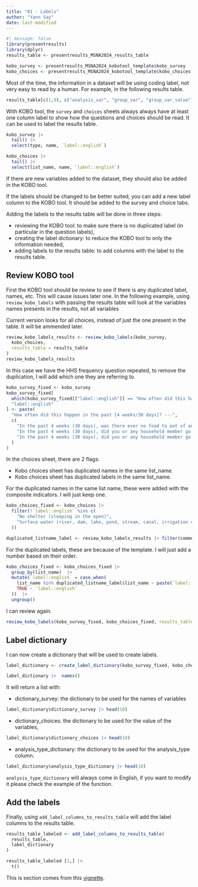 ```yaml
---
title: "01 - Labels"
author: "Yann Say"
date: last-modified
---
```


```r
#| message: false
library(presentresults)
library(dplyr)
results_table <- presentresults_MSNA2024_results_table

kobo_survey <- presentresults_MSNA2024_kobotool_template$kobo_survey
kobo_choices <- presentresults_MSNA2024_kobotool_template$kobo_choices
```
Most of the time, the information in a dataset will be using coding label, not very easy to read by a human. For example, in the following results table.

```r
results_table[c(1,9), c("analysis_var", "group_var", "group_var_value")]

```
With KOBO tool, the `survey` and `choices` sheets always always have at least one column label to show how the questions and choices should be read. It can be used to label the results table.
```r
kobo_survey |>
  tail() |>
  select(type, name, `label::english`)
```

```r
kobo_choices |>
  tail() |>
  select(list_name, name, `label::english`)
```

::: {.callout-note .column-margin}
If there are new variables added to the dataset, they should also be added in the KOBO tool.
:::

::: {.callout-note .column-margin}
If the labels should be changed to be better suited, you can add a new label column to the KOBO tool. It should be added to the survey and choice tabs.
:::

Adding the labels to the results table will be done in three steps:

- reviewing the KOBO tool: to make sure there is no duplicated label (in particular in the question labels),
- creating the label dictionary: to reduce the KOBO tool to only the information needed,
- adding labels to the results table: to add columns with the label to the results table.

## Review KOBO tool

First the KOBO tool should be review to see if there is any duplicated label, names, etc. This will cause issues later one. In the following example, using `review_kobo_labels` with passing the results table will look at the variables names presents in the results, not all variables

::: {.callout-note .column-margin}
Current version looks for all choices, instead of just the one present in the table. It will be ammended later.
:::

```r
review_kobo_labels_results <- review_kobo_labels(kobo_survey,
  kobo_choices,
  results_table = results_table
)
review_kobo_labels_results
```

In this case we have the HHS frequency question repeated, to remove the duplication, I will add which one they are referring to.

```r
kobo_survey_fixed <- kobo_survey
kobo_survey_fixed[
  which(kobo_survey_fixed[["label::english"]] == "How often did this happen in the past [4 weeks/30 days]?"),
  "label::english"
] <- paste(
  "How often did this happen in the past [4 weeks/30 days]? ---",
  c(
    "In the past 4 weeks (30 days), was there ever no food to eat of any kind in your house because of lack of resources to get food?",
    "In the past 4 weeks (30 days), did you or any household member go to sleep at night hungry because there was not enough food?",
    "In the past 4 weeks (30 days), did you or any household member go a whole day or night without eating anything at all because there was not enough food?"
  )
)
```


In the choices sheet, there are 2 flags:

- Kobo choices sheet has duplicated names in the same list_name.	
- Kobo choices sheet has duplicated labels in the same list_name.	

For the duplicated names in the same list name, these were added with the composite indicators. I will just keep one.
```r
kobo_choices_fixed <- kobo_choices |>
  filter(!`label::english` %in% c(
    "No shelter (sleeping in the open)",
    "Surface water (river, dam, lake, pond, stream, canal, irrigation channel)"
  ))

duplicated_listname_label <- review_kobo_labels_results |> filter(comments == "Kobo choices sheet has duplicated labels in the same list_name.")
```

For the duplicated labels, these are because of the template. I will just add a number based on their order.
```r
kobo_choices_fixed <- kobo_choices_fixed |>
  group_by(list_name)  |> 
  mutate(`label::english` = case_when(
    list_name %in% duplicated_listname_label$list_name ~ paste(`label::english`, row_number()),
    TRUE ~ `label::english`
  ))  |> 
  ungroup()
```

I can review again.
```r
review_kobo_labels(kobo_survey_fixed, kobo_choices_fixed, results_table = results_table)
```

## Label dictionary

I can now create a dictionary that will be used to create labels.
```r
label_dictionary <- create_label_dictionary(kobo_survey_fixed, kobo_choices_fixed, results_table = results_table)

label_dictionary |>  names()
```
It will return a list with:

- dictionary_survey: the dictionary to be used for the names of variables
```r
label_dictionary$dictionary_survey |> head(10)
```
- dictionary_choices: the dictionary to be used for the value of the variables,



```r
label_dictionary$dictionary_choices |> head(10)

```
- analysis_type_dictionary: the dictionary to be used for the analysis_type column.

```r
label_dictionary$analysis_type_dictionary |> head(10)

```

::: {.callout-note .column-margin}
`analysis_type_dictionary` will always come in English, if you want to modify it please check the example of the function.
:::

## Add the labels

Finally, using `add_label_columns_to_results_table` will add the label columns to the results table.
```r
results_table_labeled <- add_label_columns_to_results_table(
  results_table,
  label_dictionary
)

results_table_labeled [1,] |> 
  t()
```


This is section comes from this [vignette](https://impact-initiatives.github.io/presentresults/articles/add-label-to-results-table.html). 
